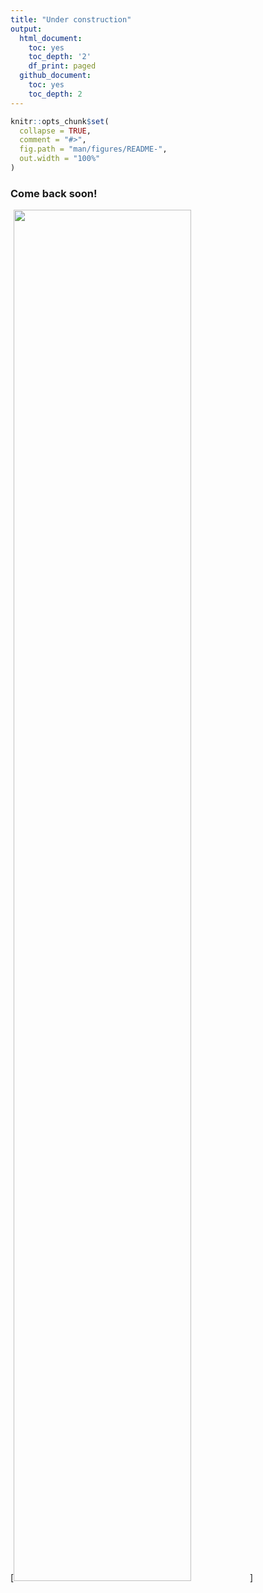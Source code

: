 ```yaml
---
title: "Under construction"
output:
  html_document:
    toc: yes
    toc_depth: '2'
    df_print: paged
  github_document:
    toc: yes
    toc_depth: 2
---
```


<!-- mouse_cortex_1_simple.md is generated from mouse_cortex_1_simple.Rmd Please edit that file -->

```r
knitr::opts_chunk$set(
  collapse = TRUE,
  comment = "#>",
  fig.path = "man/figures/README-",
  out.width = "100%"
)
```

### Come back soon!

[![](/images/images_pkgdown/general_figs/construction-boy.png){width=75%}]
